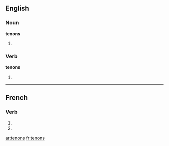 ==English==

===Noun===
'''tenons'''

# {{plural of|[[tenon]]}}

===Verb===
'''tenons'''

# {{third-person singular of|[[tenon]]}}
----

==French==

===Verb===
{{fr-verb-form}}

# {{form of|[[first-person|First-person]] [[plural]] [[present indicative]]|tenir|lang=French}}
# {{form of|First-person plural [[imperative]]|tenir|lang=French}}

[[ar:tenons]]
[[fr:tenons]]